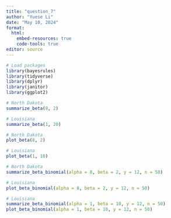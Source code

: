 ```yaml
---
title: "question_7"
author: "Yuese Li"
date: "May 10, 2024"
format: 
  html: 
    embed-resources: true
    code-tools: true
editor: source
---
```


```r
# Load packages
library(bayesrules)
library(tidyverse)
library(dplyr)
library(janitor)
library(ggplot2)
```

```r
# North Dakota
summarize_beta(8, 2)

# Louisiana
summarize_beta(1, 20)
```

```r
# North Dakota
plot_beta(8, 2)

# Louisiana
plot_beta(1, 10)
```
```r
# North Dakota
summarize_beta_binomial(alpha = 8, beta = 2, y = 12, n = 50)

# Louisiana
plot_beta_binomial(alpha = 8, beta = 2, y = 12, n = 50)
```

```r
# Louisiana
summarize_beta_binomial(alpha = 1, beta = 10, y = 12, n = 50)
plot_beta_binomial(alpha = 1, beta = 10, y = 12, n = 50)
```


